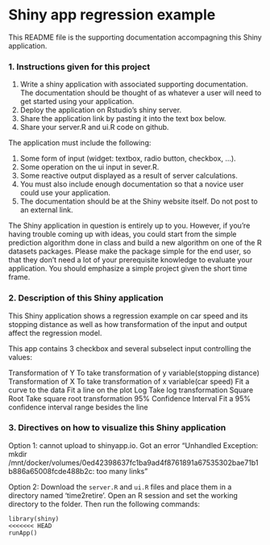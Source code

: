 # Shiny app regression example


This README file is the supporting documentation accompagning this Shiny application. 

### 1. Instructions given for this project

1. Write a shiny application with associated supporting documentation. The documentation should be thought of as whatever a user will need to get started using your application. 
2. Deploy the application on Rstudio's shiny server.
3. Share the application link by pasting it into the text box below. 
4. Share your server.R and ui.R code on github. 

The application must include the following:

1. Some form of input (widget: textbox, radio button, checkbox, ...).
2. Some operation on the ui input in sever.R.
3. Some reactive output displayed as a result of server calculations.
4. You must also include enough documentation so that a novice user could use your application.
5. The documentation should be at the Shiny website itself. Do not post to an external link.

The Shiny application in question is entirely up to you. However, if you're having trouble coming up with ideas, you could start from the simple prediction algorithm done in class and build a new algorithm on one of the R datasets packages. Please make the package simple for the end user, so that they don't need a lot of your prerequisite knowledge to evaluate your application. You should emphasize a simple project given the short time frame.  

### 2. Description of this Shiny application

This Shiny application shows a regression example on car speed and its stopping distance  as well as how transformation of the input and output affect the regression model.

This app contains 3 checkbox and several subselect input controlling the values:


Transformation of Y          To take transformation of y variable(stopping distance)
Transformation of X          To take transformation of x variable(car speed)
Fit a curve to the data      Fit a line on the plot
    Log                      Take log transformation
    Square Root              Take square root transformation
95% Confidence Interval      Fit a 95% confidence interval range besides the line
  

### 3. Directives on how to visualize this Shiny application

Option 1: cannot upload to shinyapp.io. Got an error "Unhandled Exception: mkdir /mnt/docker/volumes/0ed42398637fc1ba9ad4f8761891a67535302bae71b1b886a65008fcde488b2c: too many links"


Option 2: Download the `server.R` and `ui.R` files and place them in a directory named 'time2retire'. Open an R session and set the working directory to the folder. Then run the following commands:

```
library(shiny)
<<<<<<< HEAD
runApp()

```
